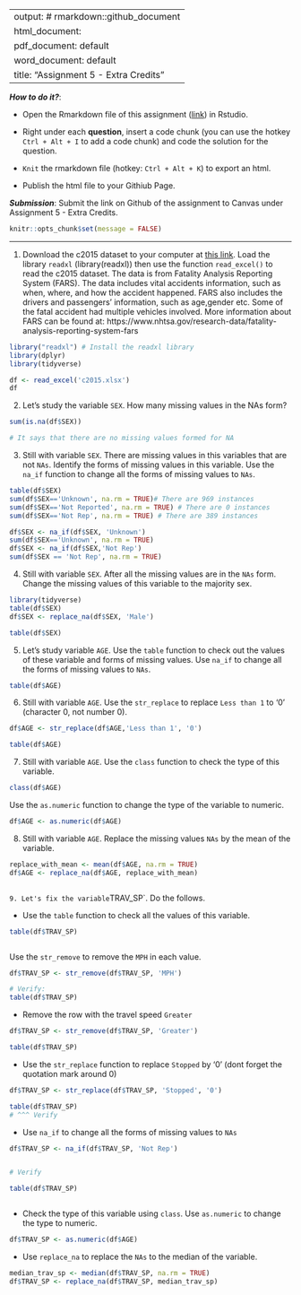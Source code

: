 
---
output: # rmarkdown::github_document
  html_document:
  pdf_document: default
  word_document: default
title: "Assignment 5 - Extra Credits"
---

***How to do it?***: 

- Open the Rmarkdown file of this assignment ([link](fa2021_assignment5_extra_credits.Rmd)) in Rstudio. 

- Right under each **question**, insert  a code chunk (you can use the hotkey `Ctrl + Alt + I` to add a code chunk) and code the solution for the question. 

- `Knit` the rmarkdown file (hotkey: `Ctrl + Alt + K`) to export an html.  

-  Publish the html file to your Githiub Page. 

***Submission***: Submit the link on Github of the assignment to Canvas under Assignment 5 - Extra Credits. 

```r
knitr::opts_chunk$set(message = FALSE)
```

-------

1. Download the c2015 dataset to your computer at [this link](slides/c2015.xlsx). Load the library `readxl` (library(readxl)) then use the function `read_excel()` to read the c2015 dataset.  The data is from Fatality Analysis Reporting System (FARS). The data includes vital accidents information, such as when, where, and how the accident happened. FARS also includes the drivers and passengers' information, such as age,gender etc.  Some of the fatal accident had multiple vehicles involved.  More information about FARS can be found at: https://www.nhtsa.gov/research-data/fatality-analysis-reporting-system-fars
```r
library("readxl") # Install the readxl library
library(dplyr)
library(tidyverse)

```
```r
df <- read_excel('c2015.xlsx')
df
```


2. Let's study the variable `SEX`. How many missing values in the NAs form? 
```r
sum(is.na(df$SEX))

# It says that there are no missing values formed for NA 
```


3. Still with variable `SEX`. There are missing values in this variables that are not `NAs`. Identify the forms of missing values in this variable. Use the `na_if` function to change all the forms of missing values to `NAs`. 
```r
table(df$SEX)
sum(df$SEX=='Unknown', na.rm = TRUE)# There are 969 instances
sum(df$SEX=='Not Reported', na.rm = TRUE) # There are 0 instances
sum(df$SEX=='Not Rep', na.rm = TRUE) # There are 389 instances


```
```r
df$SEX <- na_if(df$SEX, 'Unknown')
sum(df$SEX=='Unknown', na.rm = TRUE)
df$SEX <- na_if(df$SEX,'Not Rep')
sum(df$SEX == 'Not Rep', na.rm = TRUE)
```


4. Still with variable `SEX`. After all the missing values are in the `NAs` form.  Change the missing values of this variable to the majority sex. 
```r
library(tidyverse)
table(df$SEX)
df$SEX <- replace_na(df$SEX, 'Male')
```

```r
table(df$SEX)
```

5. Let's study variable `AGE`. Use the `table` function to check out the values of these variable and forms of missing values. Use `na_if` to change all the forms of missing values to `NAs`. 
```r
table(df$AGE)
```


6. Still with variable `AGE`.  Use the `str_replace` to replace `Less than 1` to '0' (character 0, not number 0).
```r
df$AGE <- str_replace(df$AGE,'Less than 1', '0')

table(df$AGE)


```

7. Still with variable `AGE`. Use the `class` function to check the type of this variable.
```r
class(df$AGE)

```


Use the `as.numeric` function to change the type of the variable to numeric.

```r
df$AGE <- as.numeric(df$AGE)

```



8. Still with variable `AGE`. Replace the missing values `NAs` by the mean of the variable. 
```r

replace_with_mean <- mean(df$AGE, na.rm = TRUE)
df$AGE <- replace_na(df$AGE, replace_with_mean)



```



`
9. Let's fix the variable `TRAV_SP`. Do the follows.

- Use the `table` function to check all the values of this variable.  
```r


table(df$TRAV_SP)



```



Use the `str_remove` to remove the `MPH` in each value.

```r
df$TRAV_SP <- str_remove(df$TRAV_SP, 'MPH')
```
```r
# Verify:
table(df$TRAV_SP)
```


- Remove the row with the travel speed `Greater`
```r

df$TRAV_SP <- str_remove(df$TRAV_SP, 'Greater')

table(df$TRAV_SP)


```

- Use the `str_replace` function to replace `Stopped` by '0' (dont forget the quotation mark around 0)

```r
df$TRAV_SP <- str_replace(df$TRAV_SP, 'Stopped', '0')

table(df$TRAV_SP)
# ^^^ Verify
```

- Use `na_if` to change all the forms of missing values to `NAs`

```r
  
  
df$TRAV_SP <- na_if(df$TRAV_SP, 'Not Rep')


# Verify

table(df$TRAV_SP)



```

- Check the type of this variable using `class`. Use `as.numeric` to change the type to numeric.
```r
df$TRAV_SP <- as.numeric(df$AGE)

```

- Use `replace_na` to replace the `NAs` to the median of the variable. 

```r
median_trav_sp <- median(df$TRAV_SP, na.rm = TRUE)
df$TRAV_SP <- replace_na(df$TRAV_SP, median_trav_sp)



```

